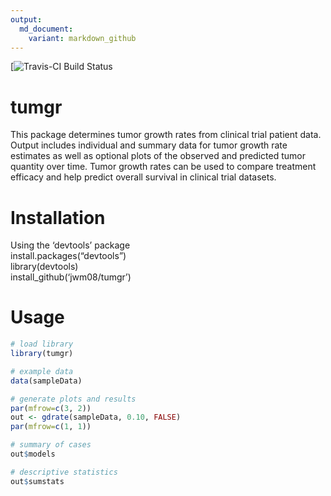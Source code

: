 ```yaml
---
output:
  md_document:
    variant: markdown_github
---
```


<!-- README.md is generated from README.Rmd. Please edit that file -->

<!-- [![Travis-CI Build Status](https://travis-ci.org/jwm08/tumgr.svg?branch=master)](https://travis-ci.org/jwm08/tumgr)-->

[![Travis-CI Build Status](https://magnum.travis-ci.com/jwm08/tumgr.svg?token=x6LbBtgwp3yKZKzcPxxp&branch=master) 

# tumgr
 This package determines tumor growth rates from clinical trial patient data. Output includes individual and summary data for tumor growth rate estimates as well as optional plots of the observed and predicted tumor quantity over time.  Tumor growth rates can be used to compare treatment efficacy and help predict overall survival in clinical trial datasets.

 
# Installation
Using the 'devtools' package  
install.packages("devtools")  
library(devtools)  
install_github('jwm08/tumgr')

# Usage
```r

# load library
library(tumgr)

# example data  
data(sampleData)

# generate plots and results
par(mfrow=c(3, 2))
out <- gdrate(sampleData, 0.10, FALSE)
par(mfrow=c(1, 1))

# summary of cases
out$models

# descriptive statistics
out$sumstats
```



